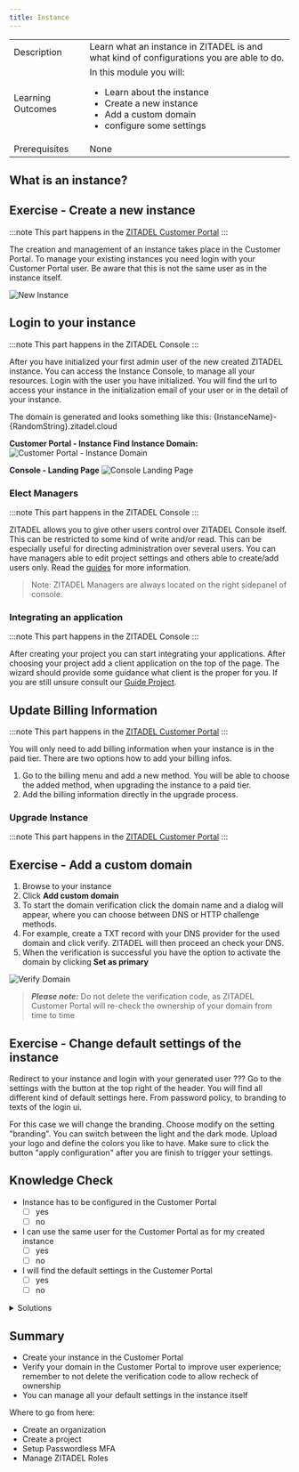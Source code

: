 ```yaml
---
title: Instance
---
```



| | |
| --- | --- |
| Description | Learn what an instance in ZITADEL is and what kind of configurations you are able to do. |
| Learning Outcomes | In this module you will: <ul><li>Learn about the instance</li><li>Create a new instance</li><li>Add a custom domain</li><li>configure some settings</li></ul> |
|Prerequisites|None|

## What is an instance?


<InstanceDescription name="InstanceDescription" />

## Exercise - Create a new instance

:::note
This part happens in the [ZITADEL Customer Portal](https://zitadel.cloud)
:::

The creation and management of an instance takes place in the Customer Portal.
To manage your existing instances you need login with your Customer Portal user. Be aware that this is not the same user as in the instance itself.

![New Instance](/img/manuals/portal/customer_portal_new_instance.gif)

## Login to your instance

:::note
This part happens in the ZITADEL Console
:::

After you have initialized your first admin user of the new created ZITADEL instance. You can access the Instance Console, to manage all your resources.
Login with the user you have initialized. You will find the url to access your instance in the initialization email of your user or in the detail of your instance.

The domain is generated and looks something like this: {InstanceName}-{RandomString}.zitadel.cloud

**Customer Portal - Instance Find Instance Domain:**
![Customer Portal - Instance Domain](/img/manuals/portal/portal_instance_detail_domain.png)

**Console - Landing Page**
![Console Landing Page](/img/console_dashboard.png)

### Elect Managers

:::note
This part happens in the ZITADEL Console
:::

ZITADEL allows you to give other users control over ZITADEL Console itself. This can be restricted to some kind of write and/or read. This can be especially useful for directing administration over several users. You can have managers able to edit project settings and others able to create/add users only.
Read the [guides](../overview) for more information.

> Note: ZITADEL Managers are always located on the right sidepanel of console.

### Integrating an application

:::note
This part happens in the ZITADEL Console
:::

After creating your project you can start integrating your applications.
After choosing your project add a client application on the top of the page.
The wizard should provide some guidance what client is the proper for you. If you are still unsure consult our [Guide Project](projects).

## Update Billing Information

:::note
This part happens in the [ZITADEL Customer Portal](https://zitadel.cloud)
:::

You will only need to add billing information when your instance is in the paid tier. There are two options how to add your billing infos.
1. Go to the billing menu and add a new method. You will be able to choose the added method, when upgrading the instance to a paid tier.
2. Add the billing information directly in the upgrade process.

### Upgrade Instance

:::note
This part happens in the [ZITADEL Customer Portal](https://zitadel.cloud)
:::


<UpgradeInstanceDescription name="UpgradeInstanceDescription" />


## Exercise - Add a custom domain

1. Browse to your instance
2. Click **Add custom domain**
3. To start the domain verification click the domain name and a dialog will appear, where you can choose between DNS or HTTP challenge methods.
4. For example, create a TXT record with your DNS provider for the used domain and click verify. ZITADEL will then proceed an check your DNS.
5. When the verification is successful you have the option to activate the domain by clicking **Set as primary**

![Verify Domain](/img/console_verify_domain.gif)

> **_Please note:_** Do not delete the verification code, as ZITADEL Customer Portal will re-check the ownership of your domain from time to time

## Exercise - Change default settings of the instance

Redirect to your instance and login with your generated user ???
Go to the settings with the button at the top right of the header.
You will find all different kind of default settings here.
From password policy, to branding to texts of the login ui.

For this case we will change the branding.
Choose modify on the setting "branding".
You can switch between the light and the dark mode. Upload your logo and define the colors you like to have.
Make sure to click the button "apply configuration" after you are finish to trigger your settings.

## Knowledge Check

* Instance has to be configured in the Customer Portal
    - [ ] yes
    - [ ] no
* I can use the same user for the Customer Portal as for my created instance
    - [ ] yes
    - [ ] no
* I will find the default settings in the Customer Portal
    - [ ] yes
    - [ ] no

<details>
    <summary>
        Solutions
    </summary>

* Users exist only within projects or clients
    - [x] yes
    - [ ] no
* I can use the same user for the Customer Portal as for my created instance
    - [ ] yes
    - [x] no (Due to separation of concern you will not be able to use the same user for both)
* I will find the default settings in the Customer Portal
    - [ ] yes
    - [x] no (The default settings are after login to you instance on the settings page)

</details>

## Summary

* Create your instance in the Customer Portal
* Verify your domain in the Customer Portal to improve user experience; remember to not delete the verification code to allow recheck of ownership
* You can manage all your default settings in the instance itself

Where to go from here:

* Create an organization
* Create a project
* Setup Passwordless MFA
* Manage ZITADEL Roles
